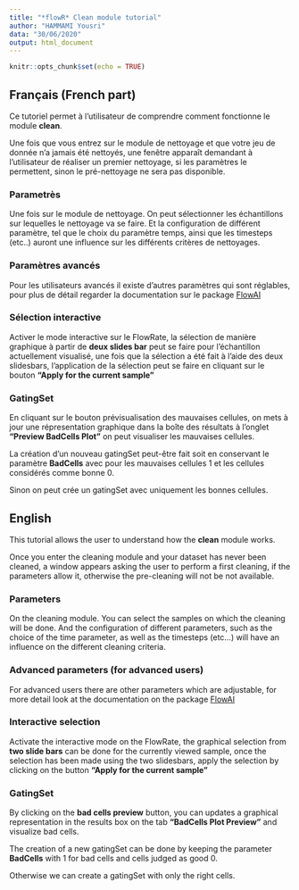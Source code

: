 ```yaml
---
title: "*flowR* Clean module tutorial"
author: "HAMMAMI Yousri"
data: "30/06/2020"
output: html_document
---
```


```r
knitr::opts_chunk$set(echo = TRUE)
```

## Français (French part)

Ce tutoriel permet à l'utilisateur de comprendre comment fonctionne le module **clean**. 

Une fois que vous entrez sur le module de nettoyage et que votre jeu de donnée n'a jamais été nettoyés, une fenêtre apparaît demandant à l'utilisateur de réaliser un premier nettoyage, si les paramètres le permettent, sinon le pré-nettoyage ne sera pas disponible. 


### Parametrès 

  Une fois sur le module de nettoyage. On peut sélectionner les échantillons sur lequelles le nettoyage va se faire. Et la configuration de différent paramètre, tel que le choix du paramètre temps, ainsi que les timesteps (etc..) auront une influence sur les différents critères de nettoyages.

### Paramètres avancés

  Pour les utilisateurs avancés il existe d'autres paramètres qui sont réglables, pour plus de détail regarder la documentation sur le package [FlowAI](http://bioconductor.org/packages/release/bioc/manuals/flowAI/man/flowAI.pdf)

### Sélection interactive

  Activer le mode interactive sur le FlowRate, la sélection de manière graphique à partir de **deux slides bar** peut se faire pour l'échantillon actuellement visualisé, une fois que la sélection a été fait à l'aide des deux slidesbars, l'application de la sélection peut se faire en cliquant sur le bouton **"Apply for the current sample"** 

### GatingSet

  En cliquant sur le bouton prévisualisation des mauvaises cellules, on mets à jour une répresentation graphique dans la boîte des résultats à l'onglet **"Preview BadCells Plot"** on peut visualiser les mauvaises cellules.

  La création d'un nouveau gatingSet peut-être fait soit en conservant le paramètre **BadCells** avec pour les mauvaises cellules 1 et les cellules considérés comme bonne 0.

  Sinon on peut crée un gatingSet avec uniquement les bonnes cellules.


## English 

This tutorial allows the user to understand how the **clean** module works.

Once you enter the cleaning module and your dataset has never been cleaned, a window appears asking the user to perform a first cleaning, if the parameters allow it, otherwise the pre-cleaning will not be not available.

### Parameters

On the cleaning module. You can select the samples on which the cleaning will be done. And the configuration of different parameters, such as the choice of the time parameter, as well as the timesteps (etc...) will have an influence on the different cleaning criteria.

### Advanced parameters (for advanced users)

For advanced users there are other parameters which are adjustable, for more detail look at the documentation on the package [FlowAI](http://bioconductor.org/packages/release/bioc/manuals/flowAI/man/flowAI.pdf)

### Interactive selection

Activate the interactive mode on the FlowRate, the graphical selection from **two slide bars** can be done for the currently viewed sample, once the selection has been made using the two slidesbars, apply the selection by clicking on the button **"Apply for the current sample"**

### GatingSet 

By clicking on the **bad cells preview** button, you can updates a graphical representation in the results box on the tab **"BadCells Plot Preview"**  and visualize bad cells.

The creation of a new gatingSet can be done by keeping the parameter **BadCells** with 1 for bad cells and cells judged as good 0.

Otherwise we can create a gatingSet with only the right cells.


